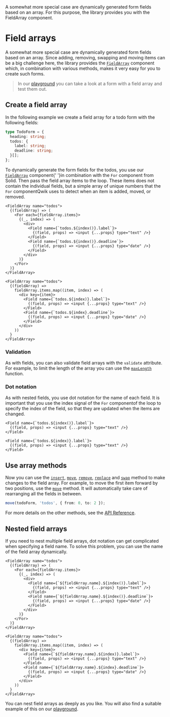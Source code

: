 
<Title>Field arrays</Title>
<Description>
  A somewhat more special case are dynamically generated form fields based on an
  array. For this purpose, the library provides you with the FieldArray
  component.
</Description>

# Field arrays

A somewhat more special case are dynamically generated form fields based on an array. Since adding, removing, swapping and moving items can be a big challenge here, the library provides the <A href="../../api/FieldArray">`FieldArray`</A> component which, in combination with various methods, makes it very easy for you to create such forms.

> In our <A href="/playground/todos">playground</A> you can take a look at a form with a field array and test them out.

## Create a field array

In the following example we create a field array for a todo form with the following fields:

```ts
type TodoForm = {
  heading: string;
  todos: {
    label: string;
    deadline: string;
  }[];
};
```

To dynamically generate the form fields for the todos, you use our <A href="../../api/FieldArray">`FieldArray`</A> component<Solid>{' '}in combination with the `For` component from Solid</Solid>. Then pass the field array items to the loop. These items does not contain the individual fields, but a simple array of unique numbers that <Solid>the `For` component</Solid><Qwik>Qwik</Qwik> uses to detect when an item is added, moved, or removed.

<Solid block>

```tsx
<FieldArray name="todos">
  {(fieldArray) => (
    <For each={fieldArray.items}>
      {(_, index) => (
        <div>
          <Field name={`todos.${index()}.label`}>
            {(field, props) => <input {...props} type="text" />}
          </Field>
          <Field name={`todos.${index()}.deadline`}>
            {(field, props) => <input {...props} type="date" />}
          </Field>
        </div>
      )}
    </For>
  )}
</FieldArray>
```

</Solid>

<Qwik block>

```tsx
<FieldArray name="todos">
  {(fieldArray) =>
    fieldArray.items.map((item, index) => (
      <div key={item}>
        <Field name={`todos.${index)}.label`}>
          {(field, props) => <input {...props} type="text" />}
        </Field>
        <Field name={`todos.${index}.deadline`}>
          {(field, props) => <input {...props} type="date" />}
        </Field>
      </div>
    ))
  }
</FieldArray>
```

</Qwik>

### Validation

As with fields, you can also validate field arrays with the `validate` attribute. For example, to limit the length of the array you can use the <A href="../../api/maxLength">`maxLength`</A> function.

### Dot notation

As with nested fields, you use dot notation for the name of each field. It is important that you use the index <Solid>signal of the `For` component</Solid><Qwik>of the loop</Qwik> to specify the index of the field, so that they are updated when the items are changed.

<Solid block>

```tsx
<Field name={`todos.${index()}.label`}>
  {(field, props) => <input {...props} type="text" />}
</Field>
```

</Solid>

<Qwik block>

```tsx
<Field name={`todos.${index)}.label`}>
  {(field, props) => <input {...props} type="text" />}
</Field>
```

</Qwik>

## Use array methods

Now you can use the <A href="../../api/insert">`insert`</A>, <A href="../../api/move">`move`</A>, <A href="../../api/remove">`remove`</A>, <A href="../../api/replace">`replace`</A> and <A href="../../api/swap">`swap`</A> method to make changes to the field array. For example, to move the first item forward by two positions, use the <A href="../../api/move">`move`</A> method. It will automatically take care of rearranging all the fields in between.

```ts
move(todoForm, 'todos', { from: 0, to: 2 });
```

For more details on the other methods, see the <A href="../../api">API Reference</A>.

## Nested field arrays

If you need to nest multiple field arrays, dot notation can get complicated when specifying a field name. To solve this problem, you can use the name of the field array dynamically.

<Solid block>

```tsx
<FieldArray name="todos">
  {(fieldArray) => (
    <For each={fieldArray.items}>
      {(_, index) => (
        <div>
          <Field name={`${fieldArray.name}.${index()}.label`}>
            {(field, props) => <input {...props} type="text" />}
          </Field>
          <Field name={`${fieldArray.name}.${index()}.deadline`}>
            {(field, props) => <input {...props} type="date" />}
          </Field>
        </div>
      )}
    </For>
  )}
</FieldArray>
```

</Solid>

<Qwik block>

```tsx
<FieldArray name="todos">
  {(fieldArray) =>
    fieldArray.items.map((item, index) => (
      <div key={item}>
        <Field name={`${fieldArray.name}.${index)}.label`}>
          {(field, props) => <input {...props} type="text" />}
        </Field>
        <Field name={`${fieldArray.name}.${index}.deadline`}>
          {(field, props) => <input {...props} type="date" />}
        </Field>
      </div>
    ))
  }
</FieldArray>
```

</Qwik>

You can nest field arrays as deeply as you like. You will also find a suitable example of this on our <A href="/playground/nested">playground</A>.
